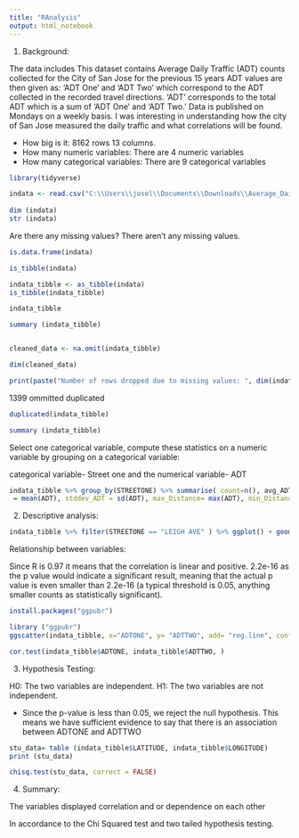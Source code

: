---
title: "RAnalysis"
output: html_notebook
---

1) Background: 
  
The data includes This dataset contains Average Daily Traffic (ADT) counts collected for the City of San Jose for the previous 15 years  ADT values are then given as:  ‘ADT One’ and ‘ADT Two’ which correspond to the ADT collected in the recorded travel directions. ‘ADT’ corresponds to the total ADT which is a sum of ‘ADT One’ and ‘ADT Two.’ Data is published on Mondays on a weekly basis. I was interesting in understanding how the city of San Jose measured the daily traffic and what correlations will be found. 

  - How big is it: 
  8162 rows  13 columns.
  - How many numeric variables: 
  There are  4 numeric variables 
  - How many categorical variables:
  There are  9 categorical variables 
  

```{r}
library(tidyverse)

indata <- read.csv("C:\\Users\\josel\\Documents\\Downloads\\Average_Daily_Traffic.csv")
 
dim (indata)
str (indata)
```

 Are there any missing values?
 There aren't any missing values.
 
  
```{r}
is.data.frame(indata) 

is_tibble(indata)

indata_tibble <- as_tibble(indata)
is_tibble(indata_tibble)

indata_tibble

summary (indata_tibble)


cleaned_data <- na.omit(indata_tibble)

dim(cleaned_data)

print(paste("Number of rows dropped due to missing values: ", dim(indata_tibble)[1] - dim (cleaned_data)[1]))
```
 

1399 ommitted duplicated
 

```{r}
duplicated(indata_tibble)
```




```{r}
summary (indata_tibble)
```


Select one categorical variable, compute these statistics on a numeric variable by grouping on a categorical variable:

categorical variable- Street one and the numerical variable- ADT




```{r}
indata_tibble %>% group_by(STREETONE) %>% summarise( count=n(), avg_ADT
 = mean(ADT), stddev_ADT = sd(ADT), max_Distance= max(ADT), min_Distance= min (ADT))

```

2) Descriptive analysis: 



```{r}
indata_tibble %>% filter(STREETONE == "LEIGH AVE" ) %>% ggplot() + geom_histogram(mapping = aes(x=ADT), binwidth = function(x) 2*IQR(x)/ length(x)^(1/3))

```

 Relationship between variables:

Since R is 0.97 it means that the correlation is linear and positive. 2.2e-16 as the p value would indicate a significant result, meaning that the actual p value is even smaller than 2.2e-16 (a typical threshold is 0.05, anything smaller counts as statistically significant).


```{r}
install.packages("ggpubr")
```

```{r}
library ("ggpubr")
ggscatter(indata_tibble, x="ADTONE", y= "ADTTWO", add= "reg.line", conf.int= TRUE, cor.coef= TRUE, cor.method = "pearson", xlab = "ADTONE", ylab= "ADTTWO")
```


```{r}
cor.test(indata_tibble$ADTONE, indata_tibble$ADTTWO, )
```

3. Hypothesis Testing:

  H0: The two variables are independent.
  H1: The two variables are not independent.

- Since the p-value is less than 0.05, we reject the null hypothesis. This means we have sufficient evidence to say that there is an association between ADTONE and ADTTWO 



```{r}
stu_data= table (indata_tibble$LATITUDE, indata_tibble$LONGITUDE)
print (stu_data)
```
```{r}
chisq.test(stu_data, correct = FALSE)
```

4. Summary: 

The variables displayed correlation and or dependence on each other

In accordance to the Chi Squared test and two tailed hypothesis testing. 
